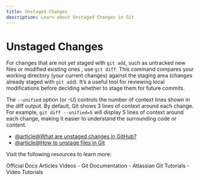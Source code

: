 ```yaml
---
title: Unstaged Changes
description: Learn about Unstaged Changes in Git
---
```


# Unstaged Changes

For changes that are not yet staged with `git add`, such as untracked new files or modified existing ones , use `git diff`. This command compares your working directory (your current changes) against the staging area (changes already staged with `git add`). It’s a useful tool for reviewing local modifications before deciding whether to stage them for future commits.

The `--unified` option (or -U) controls the number of context lines shown in the diff output. By default, Git shows 3 lines of context around each change. For example, `git diff --unified=5` will display 5 lines of context around each change, making it easier to understand the surrounding code or content.

- [@article@What are unstaged changes in GitHub?](https://stackoverflow.com/questions/10954329/whats-the-unstaged-changes-in-github)
- [@article@How to unstage files in Git](https://www.git-tower.com/learn/git/faq/git-unstage)

Visit the following resources to learn more:

<Tabs defaultValue="official">
<TabsList>
<TabsTrigger value="official">Official Docs</TabsTrigger>
<TabsTrigger value="article">Articles</TabsTrigger>
<TabsTrigger value="video">Videos</TabsTrigger>
</TabsList>

<TabsContent value="official">
- <Link href="https://git-scm.com/docs">Git Documentation</Link>
</TabsContent>
<TabsContent value="article">
- <Link href="https://www.atlassian.com/git/tutorials">Atlassian Git Tutorials</Link>
</TabsContent>
<TabsContent value="video">
- <Link href="https://www.youtube.com/results?search_query=git+unstaged-changes+tutorial">Video Tutorials</Link>
</TabsContent>
</Tabs>

<Outlet path="5-github/basics/unstaged-changes" />
